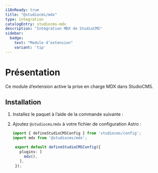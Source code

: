 ```yaml
---
i18nReady: true
title: "@studiocms/mdx"
type: integration
catalogEntry: studiocms-mdx
description: "Intégration MDX de StudioCMS"
sidebar:
  badge: 
    text: "Module d’extension"
    variant: 'tip'
---
```



# Présentation

Ce module d’extension active la prise en charge MDX dans StudioCMS.

## Installation

1. Installez le paquet à l’aide de la commande suivante :

   <PackageManagers pkg="@studiocms/mdx" />

2. Ajoutez `@studiocms/mdx` à votre fichier de configuration Astro :

   ```ts twoslash title="studiocms.config.mjs" ins={2, 6}
   import { defineStudioCMSConfig } from 'studiocms/config';
   import mdx from '@studiocms/mdx';

    export default defineStudioCMSConfig({
      plugins: [
        mdx(),
      ],
    });
   ```
